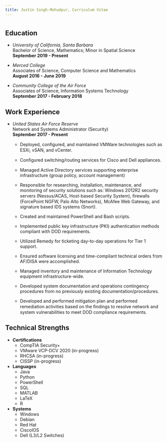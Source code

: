 ---
title: Justin Singh-Mohudpur, Curriculum Vitae
---
<link rel="stylesheet" href="https://cdnjs.cloudflare.com/ajax/libs/font-awesome/4.7.0/css/font-awesome.min.css">

# {.tabset .tabset-pills .tabset-fade}

## Education

  - *University of California, Santa Barbara*\
    Bachelor of Science, Mathematics; Minor in Spatial Science\
    **September 2019 - Present**\
    
  - *Merced College*\
    Associates of Science, Computer Science and Mathematics\
    **August 2016 - June 2019**\
    
  - *Community College of the Air Force*\
    Associates of Science, Information Systems Technology\
    **September 2017 - February 2018**\

## Work Experience
  - *United States Air Force Reserve*\
    Network and Systems Administrator (Security)\
    **September 2017 - Present**\
      * Deployed, conﬁgured, and maintained VMWare technologies such as ESXi, vSAN, and vCenter.
      
      * Conﬁgured switching/routing services for Cisco and Dell appliances.
      
      * Managed Active Directory services supporting enterprise infrastructure (group policy, account management)
      
      * Responsible for researching, installation, maintenance, and monitoring of security solutions such as: Windows 2012R2 security servers (Nessus/ACAS, Host-based Security System), ﬁrewalls (ForcePoint NGFW, Palo Alto Networks), McAfee Web Gateway, and signature based IDS systems (Snort).
      
      * Created and maintained PowerShell and Bash scripts.
      
      * Implemented public key infrastructure (PKI) authentication methods compliant with DOD requirements.
      
      * Utilized Remedy for ticketing day-to-day operations for Tier 1 support.
      
      * Ensured software licensing and time-compliant technical orders from AF/DISA were accomplished.
      
      * Managed inventory and maintenance of Information Technology equipment infrastructure-wide.
      
      * Developed system documentation and operations contingency procedures from no previously existing documentation/procedures.
      
      * Developed and performed mitigation plan and performed remediation activities based on the ﬁndings to resolve network and system vulnerabilities to meet DOD compliance requirements.

## Technical Strengths
  - **Certifications**
    * CompTIA Security+
    * VMware VCP-DCV 2020 (in-progress)
    * RHCSA (in-progress)
    * CISSP (in-progress)
    
  - **Languages**
    * Java
    * Python
    * PowerShell
    * SQL
    * MATLAB
    * LaTeX
    * R
    
  - **Systems**
    * Windows
    * Debian
    * Red Hat
    * CiscoIOS
    * Dell (L3/L2 Switches)
